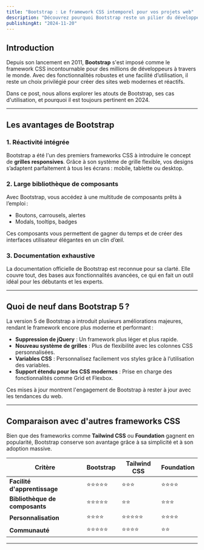 ```yaml
---
title: "Bootstrap : Le framework CSS intemporel pour vos projets web"
description: "Découvrez pourquoi Bootstrap reste un pilier du développement web en 2024, grâce à sa simplicité, sa compatibilité et sa vaste communauté."
publishingAt: "2024-11-20"
---
```


## Introduction

Depuis son lancement en 2011, **Bootstrap** s'est imposé comme le framework CSS incontournable pour des millions de développeurs à travers le monde. Avec des fonctionnalités robustes et une facilité d’utilisation, il reste un choix privilégié pour créer des sites web modernes et réactifs.

Dans ce post, nous allons explorer les atouts de Bootstrap, ses cas d'utilisation, et pourquoi il est toujours pertinent en 2024.

---

## Les avantages de Bootstrap

### **1. Réactivité intégrée**

Bootstrap a été l'un des premiers frameworks CSS à introduire le concept de **grilles responsives**. Grâce à son système de grille flexible, vos designs s’adaptent parfaitement à tous les écrans : mobile, tablette ou desktop.

### **2. Large bibliothèque de composants**

Avec Bootstrap, vous accédez à une multitude de composants prêts à l’emploi :  
- Boutons, carrousels, alertes  
- Modals, tooltips, badges  

Ces composants vous permettent de gagner du temps et de créer des interfaces utilisateur élégantes en un clin d’œil.

### **3. Documentation exhaustive**

La documentation officielle de Bootstrap est reconnue pour sa clarté. Elle couvre tout, des bases aux fonctionnalités avancées, ce qui en fait un outil idéal pour les débutants et les experts.

---

## Quoi de neuf dans Bootstrap 5 ?

La version 5 de Bootstrap a introduit plusieurs améliorations majeures, rendant le framework encore plus moderne et performant :

- **Suppression de jQuery** : Un framework plus léger et plus rapide.  
- **Nouveau système de grilles** : Plus de flexibilité avec les colonnes CSS personnalisées.  
- **Variables CSS** : Personnalisez facilement vos styles grâce à l’utilisation des variables.  
- **Support étendu pour les CSS modernes** : Prise en charge des fonctionnalités comme Grid et Flexbox.  

Ces mises à jour montrent l'engagement de Bootstrap à rester à jour avec les tendances du web.

---

## Comparaison avec d'autres frameworks CSS

Bien que des frameworks comme **Tailwind CSS** ou **Foundation** gagnent en popularité, Bootstrap conserve son avantage grâce à sa simplicité et à son adoption massive.

| **Critère**                | **Bootstrap**       | **Tailwind CSS** | **Foundation** |
|----------------------------|---------------------|------------------|----------------|
| **Facilité d'apprentissage** | ⭐⭐⭐⭐⭐              | ⭐⭐⭐            | ⭐⭐⭐⭐          |
| **Bibliothèque de composants** | ⭐⭐⭐⭐⭐              | ⭐⭐             | ⭐⭐⭐           |
| **Personnalisation**       | ⭐⭐⭐⭐               | ⭐⭐⭐⭐⭐          | ⭐⭐⭐⭐          |
| **Communauté**             | ⭐⭐⭐⭐⭐              | ⭐⭐⭐⭐           | ⭐⭐            |

---